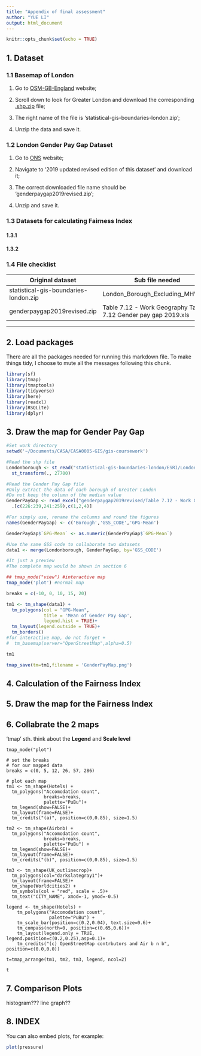 ```yaml
---
title: "Appendix of final assessment"
author: "YUE LI"
output: html_document
---
```


```r
knitr::opts_chunk$set(echo = TRUE)
```
## 1. Dataset

### 1.1 Basemap of London

1. Go to  [OSM-GB-England](http://download.geofabrik.de/europe/great-britain/england.html) website;

2. Scroll down to look for Greater London and download the corresponding [.shp.zip](http://download.geofabrik.de/europe/great-britain/england/greater-london-latest-free.shp.zip) file;

3. The right name of the file is 'statistical-gis-boundaries-london.zip';

4. Unzip the data and save it.


### 1.2 London Gender Pay Gap Dataset

1. Go to [ONS](https://www.ons.gov.uk/employmentandlabourmarket/peopleinwork/earningsandworkinghours/datasets/annualsurveyofhoursandearningsashegenderpaygaptables) website;

2. Navigate to '2019 updated revised edition of this dataset' and download it;

3. The correct downloaded file name should be 'genderpaygap2019revised.zip';

4. Unzip and save it.


### 1.3 Datasets for calculating Fairness Index

#### 1.3.1 

#### 1.3.2


### 1.4 File checklist

Original dataset                     | Sub file needed
---                                  | ---
statistical-gis-boundaries-london.zip| London_Borough_Excluding_MHW.shp
genderpaygap2019revised.zip          | Table 7.12 - Work Geography Table 7.12  Gender pay gap 2019.xls

---

## 2. Load packages

There are all the packages needed for running this markdown file. To make things tidy, I choose to mute all the messages following this chunk.
```r
library(sf)
library(tmap)
library(tmaptools)
library(tidyverse)
library(here)
library(readxl)
library(RSQLite)
library(dplyr)
```


## 3. Draw the map for Gender Pay Gap

```r
#Set work directory
setwd('~/Documents/CASA/CASA0005-GIS/gis-coursework')

#Read the shp file
Londonborough <- st_read("statistical-gis-boundaries-london/ESRI/London_Borough_Excluding_MHW.shp")%>%
  st_transform(., 27700) 

#Read the Gender Pay Gap file 
#Only extract the data of each borough of Greater London
#Do not keep the column of the median value
GenderPayGap <- read_excel("genderpaygap2019revised/Table 7.12 - Work Geography Table 7.12  Gender pay gap 2019.xls", sheet = "All")%>% 
  .[c(226:239,241:259),c(1,2,4)]

#For simply use, rename the columns and round the figures
names(GenderPayGap) <- c('Borough','GSS_CODE','GPG-Mean')

GenderPayGap$`GPG-Mean` <- as.numeric(GenderPayGap$`GPG-Mean`)
```


```r
#Use the same GSS code to collaborate two datasets
data1 <- merge(Londonborough, GenderPayGap, by='GSS_CODE')

#It just a preview
#The complete map would be shown in section 6

## tmap_mode("view") #interactive map
tmap_mode('plot') #normal map

breaks = c(-10, 0, 10, 15, 20) 

tm1 <- tm_shape(data1) + 
  tm_polygons(col = "GPG-Mean", 
              title = 'Mean of Gender Pay Gap',
              legend.hist = TRUE)+
  tm_layout(legend.outside = TRUE)+
  tm_borders()
#for interactive map, do not forget +
#  tm_basemap(server="OpenStreetMap",alpha=0.5)

tm1

tmap_save(tm=tm1,filename = 'GenderPayMap.png')
```

## 4. Calculation of the Fairness Index

## 5. Draw the map for the Fairness Index


## 6. Collabrate the 2 maps
'tmap' sth.
think about the **Legend** and **Scale level**
```{}
tmap_mode("plot")

# set the breaks
# for our mapped data
breaks = c(0, 5, 12, 26, 57, 286) 

# plot each map
tm1 <- tm_shape(Hotels) + 
  tm_polygons("Accomodation count", 
              breaks=breaks,
              palette="PuBu")+
  tm_legend(show=FALSE)+
  tm_layout(frame=FALSE)+
  tm_credits("(a)", position=c(0,0.85), size=1.5)

tm2 <- tm_shape(Airbnb) + 
  tm_polygons("Accomodation count",
              breaks=breaks, 
              palette="PuBu") + 
  tm_legend(show=FALSE)+
  tm_layout(frame=FALSE)+
  tm_credits("(b)", position=c(0,0.85), size=1.5)

tm3 <- tm_shape(UK_outlinecrop)+ 
  tm_polygons(col="darkslategray1")+
  tm_layout(frame=FALSE)+
  tm_shape(Worldcities2) +
  tm_symbols(col = "red", scale = .5)+
  tm_text("CITY_NAME", xmod=-1, ymod=-0.5)

legend <- tm_shape(Hotels) +
    tm_polygons("Accomodation count",
                palette="PuBu") +
    tm_scale_bar(position=c(0.2,0.04), text.size=0.6)+
    tm_compass(north=0, position=c(0.65,0.6))+
    tm_layout(legend.only = TRUE, legend.position=c(0.2,0.25),asp=0.1)+
    tm_credits("(c) OpenStreetMap contrbutors and Air b n b", position=c(0.0,0.0))
  
t=tmap_arrange(tm1, tm2, tm3, legend, ncol=2)

t
```


## 7. Comparison Plots
histogram???
line graph??


## 8. INDEX

You can also embed plots, for example:

```r
plot(pressure)
```


